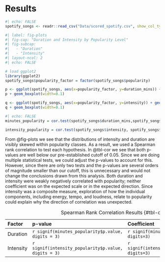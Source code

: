 # Results {.unnumbered}

```r
#| echo: FALSE
spotify_songs <- readr::read_csv("Data/scored_spotify.csv", show_col_types = FALSE)
```

```r
#| label: fig-plots
#| fig-cap: "Duration and Intensity by Popularity Level" 
#| fig-subcap:
#|   - "Duration"
#|   - "Intensity" 
#| layout-ncol: 2
#| echo: FALSE

# load ggplot2
library(ggplot2)
spotify_songs$popularity_factor = factor(spotify_songs$popularity)

p <- ggplot(spotify_songs, aes(x=popularity_factor, y=duration_mins)) + geom_violin(trim=FALSE) + labs(title="Plot of duration by popularity level",x="Popularity level", y = "Duration in minutes")
p + geom_boxplot(width=0.1)

q <- ggplot(spotify_songs, aes(x=popularity_factor, y=intensity)) + geom_violin(trim=FALSE) + labs(title="Plot of intensity by popularity level",x="Popularity level", y = "Intensity")
q + geom_boxplot(width=0.1)
```

```r
#| echo: FALSE
minutes_popularity = cor.test(spotify_songs$duration_mins,spotify_songs$popularity,method="spearman",exact=FALSE)

intensity_popularity = cor.test(spotify_songs$intensity, spotify_songs$popularity, method="spearman", exact=FALSE)
```

From @fig-plots we see that the distributions of intensity and duration are visibly skewed within popularity classes. As a result, we used a Spearman rank correlation to test each hypothesis. In @tbl-cor we see that both p-values are well below our pre-established cutoff of 0.05. Since we are doing multiple statistical tests, we could adjust the p-values to account for this. However, since there are only two tests and the p-values are several orders of magnitude smaller than our cutoff, this is unnecessary and would not change the conclusions drawn from this analysis. Both duration and intensity were weakly negatively correlated with popularity; neither coefficient was on the expected scale or in the expected direction. Since intensity was a composite measure, exploration of how the individual components, including energy, tempo, and loudness, relate to popularity could explain why the direction of correlation was unexpected.

| Factor    | p-value                                              | Coefficient                                         |
|:-----------------|:--------------------------|:--------------------------|
| Duration  | `r signif(minutes_popularity$p.value, digits = 3)`   | `r signif(minutes_popularity$estimate, digits=3)`   |
| Intensity | `r signif(intensity_popularity$p.value, digits = 3)` | `r signif(intensity_popularity$estimate, digits=3)` |

: Spearman Rank Correlation Results {#tbl-cor}
